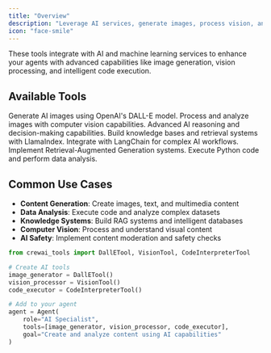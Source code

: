 ```yaml
---
title: "Overview"
description: "Leverage AI services, generate images, process vision, and build intelligent systems"
icon: "face-smile"
---
```


These tools integrate with AI and machine learning services to enhance your agents with advanced capabilities like image generation, vision processing, and intelligent code execution.

## **Available Tools**

<CardGroup cols={2}>
  <Card title="DALL-E Tool" icon="image" href="/tools/ai-ml/dalletool">
    Generate AI images using OpenAI's DALL-E model.
  </Card>

  <Card title="Vision Tool" icon="eye" href="/tools/ai-ml/visiontool">
    Process and analyze images with computer vision capabilities.
  </Card>

  <Card title="AI Mind Tool" icon="brain" href="/tools/ai-ml/aimindtool">
    Advanced AI reasoning and decision-making capabilities.
  </Card>

  <Card title="LlamaIndex Tool" icon="llama" href="/tools/ai-ml/llamaindextool">
    Build knowledge bases and retrieval systems with LlamaIndex.
  </Card>

  <Card title="LangChain Tool" icon="link" href="/tools/ai-ml/langchaintool">
    Integrate with LangChain for complex AI workflows.
  </Card>

  <Card title="RAG Tool" icon="database" href="/tools/ai-ml/ragtool">
    Implement Retrieval-Augmented Generation systems.
  </Card>

  <Card title="Code Interpreter Tool" icon="code" href="/tools/ai-ml/codeinterpretertool">
    Execute Python code and perform data analysis.
  </Card>


</CardGroup>

## **Common Use Cases**

- **Content Generation**: Create images, text, and multimedia content
- **Data Analysis**: Execute code and analyze complex datasets  
- **Knowledge Systems**: Build RAG systems and intelligent databases
- **Computer Vision**: Process and understand visual content
- **AI Safety**: Implement content moderation and safety checks

```python
from crewai_tools import DallETool, VisionTool, CodeInterpreterTool

# Create AI tools
image_generator = DallETool()
vision_processor = VisionTool()
code_executor = CodeInterpreterTool()

# Add to your agent
agent = Agent(
    role="AI Specialist",
    tools=[image_generator, vision_processor, code_executor],
    goal="Create and analyze content using AI capabilities"
) 